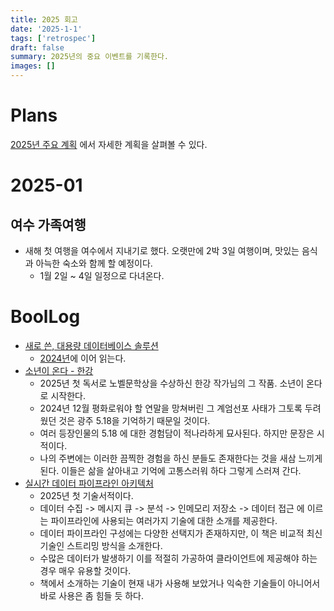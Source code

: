 ```yaml
---
title: 2025 회고
date: '2025-1-1'
tags: ['retrospec']
draft: false
summary: 2025년의 중요 이벤트를 기록한다.
images: []
---
```


# Plans

[2025년 주요 계획](/blog/planning/2025-plans) 에서 자세한 계획을 살펴볼 수 있다.

# 2025-01

## 여수 가족여행

- 새해 첫 여행을 여수에서 지내기로 했다. 오랫만에 2박 3일 여행이며, 맛있는 음식과 아늑한 숙소와 함께 할 예정이다.
  - 1월 2일 ~ 4일 일정으로 다녀온다.

# BoolLog

- [새로 쓴, 대용량 데이터베이스 솔루션](https://product.kyobobook.co.kr/detail/S000001562334)
  - [2024년](/blog/diary/2024-retrospec)에 이어 읽는다.
- [소년이 온다 - 한강](https://product.kyobobook.co.kr/detail/S000000610612)
  - 2025년 첫 독서로 노벨문학상을 수상하신 한강 작가님의 그 작품. 소년이 온다로 시작한다.
  - 2024년 12월 평화로워야 할 연말을 망쳐버린 그 계엄선포 사태가 그토록 두려웠던 것은 광주 5.18을 기억하기 때문일 것이다.
  - 여러 등장인물의 5.18 에 대한 경험담이 적나라하게 묘사된다. 하지만 문장은 시적이다.
  - 나의 주변에는 이러한 끔찍한 경험을 하신 분들도 존재한다는 것을 새삼 느끼게 된다. 이들은 삶을 살아내고 기억에 고통스러워 하다 그렇게 스러져 간다.
- [실시간 데이터 파이프라인 아키텍처](https://product.kyobobook.co.kr/detail/S000200716128)
  - 2025년 첫 기술서적이다.
  - 데이터 수집 -> 메시지 큐 -> 분석 -> 인메모리 저장소 -> 데이터 접근 에 이르는 파이프라인에 사용되는 여러가지 기술에 대한 소개를 제공한다.
  - 데이터 파이프라인 구성에는 다양한 선택지가 존재하지만, 이 책은 비교적 최신 기술인 스트리밍 방식을 소개한다.
  - 수많은 데이터가 발생하기 이를 적절히 가공하여 클라이언트에 제공해야 하는 경우 매우 유용할 것이다.
  - 책에서 소개하는 기술이 현재 내가 사용해 보았거나 익숙한 기술들이 아니어서 바로 사용은 좀 힘들 듯 하다.
